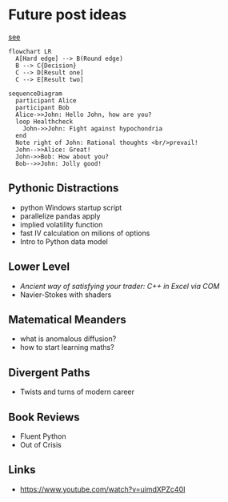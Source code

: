 
# Future post ideas

[see](https://quarto.org/docs/authoring/diagrams.html)

```mermaid
flowchart LR
  A[Hard edge] --> B(Round edge)
  B --> C{Decision}
  C --> D[Result one]
  C --> E[Result two]
```

```mermaid
sequenceDiagram
  participant Alice
  participant Bob
  Alice->>John: Hello John, how are you?
  loop Healthcheck
    John->>John: Fight against hypochondria
  end
  Note right of John: Rational thoughts <br/>prevail!
  John-->>Alice: Great!
  John->>Bob: How about you?
  Bob-->>John: Jolly good!
```


## Pythonic Distractions

* python Windows startup script
* parallelize pandas apply
* implied volatility function
* fast IV calculation on milions of options
* Intro to Python data model

## Lower Level

* *Ancient way of satisfying your trader: C++ in Excel via COM*
* Navier-Stokes with shaders

## Matematical Meanders

* what is anomalous diffusion?
* how to start learning maths?

## Divergent Paths

* Twists and turns of modern career

## Book Reviews

* Fluent Python
* Out of Crisis

## Links

* <https://www.youtube.com/watch?v=uimdXPZc40I>